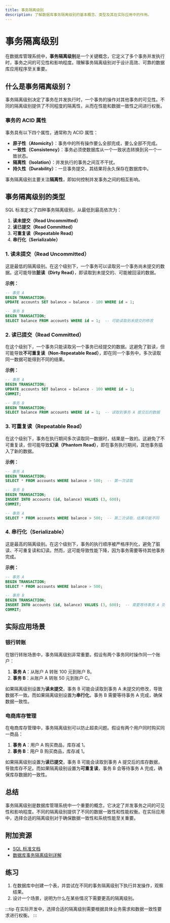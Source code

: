 ```yaml
---
title: 事务隔离级别
description: 了解数据库事务隔离级别的基本概念、类型及其在实际应用中的作用。
---
```


# 事务隔离级别

在数据库管理系统中，**事务隔离级别**是一个关键概念，它定义了多个事务并发执行时，事务之间的可见性和影响程度。理解事务隔离级别对于设计高效、可靠的数据库应用程序至关重要。

## 什么是事务隔离级别？

事务隔离级别决定了事务在并发执行时，一个事务的操作对其他事务的可见性。不同的隔离级别提供了不同程度的隔离性，从而在性能和数据一致性之间进行权衡。

### 事务的 ACID 属性

事务具有以下四个属性，通常称为 ACID 属性：

- **原子性（Atomicity）**：事务中的所有操作要么全部完成，要么全部不完成。
- **一致性（Consistency）**：事务必须使数据库从一个一致状态转换到另一个一致状态。
- **隔离性（Isolation）**：并发执行的事务之间互不干扰。
- **持久性（Durability）**：一旦事务提交，其结果将永久保存在数据库中。

事务隔离级别主要关注**隔离性**，即如何控制并发事务之间的相互影响。

## 事务隔离级别的类型

SQL 标准定义了四种事务隔离级别，从最低到最高依次为：

1. **读未提交（Read Uncommitted）**
2. **读已提交（Read Committed）**
3. **可重复读（Repeatable Read）**
4. **串行化（Serializable）**

### 1. 读未提交（Read Uncommitted）

这是最低的隔离级别。在这个级别下，一个事务可以读取另一个事务尚未提交的数据。这可能导致**脏读（Dirty Read）**，即读取到未提交的、可能被回滚的数据。

**示例：**

```sql
-- 事务 A
BEGIN TRANSACTION;
UPDATE accounts SET balance = balance - 100 WHERE id = 1;

-- 事务 B
BEGIN TRANSACTION;
SELECT balance FROM accounts WHERE id = 1;  -- 可能读取到未提交的修改
```

### 2. 读已提交（Read Committed）

在这个级别下，一个事务只能读取另一个事务已经提交的数据。这避免了脏读，但可能导致**不可重复读（Non-Repeatable Read）**，即在同一个事务中，多次读取同一数据可能得到不同的结果。

**示例：**

```sql
-- 事务 A
BEGIN TRANSACTION;
UPDATE accounts SET balance = balance - 100 WHERE id = 1;
COMMIT;

-- 事务 B
BEGIN TRANSACTION;
SELECT balance FROM accounts WHERE id = 1;  -- 读取到事务 A 提交后的数据
```

### 3. 可重复读（Repeatable Read）

在这个级别下，事务在执行期间多次读取同一数据时，结果是一致的。这避免了不可重复读，但可能导致**幻读（Phantom Read）**，即在事务执行期间，其他事务插入了新的数据。

**示例：**

```sql
-- 事务 A
BEGIN TRANSACTION;
SELECT * FROM accounts WHERE balance > 500;  -- 第一次读取

-- 事务 B
BEGIN TRANSACTION;
INSERT INTO accounts (id, balance) VALUES (3, 600);
COMMIT;

-- 事务 A
SELECT * FROM accounts WHERE balance > 500;  -- 第二次读取，结果可能不同
```

### 4. 串行化（Serializable）

这是最高的隔离级别。在这个级别下，事务的执行顺序被严格序列化，避免了脏读、不可重复读和幻读。然而，这可能导致性能下降，因为事务需要等待其他事务完成。

**示例：**

```sql
-- 事务 A
BEGIN TRANSACTION;
SELECT * FROM accounts WHERE balance > 500;

-- 事务 B
BEGIN TRANSACTION;
INSERT INTO accounts (id, balance) VALUES (3, 600);  -- 需要等待事务 A 完成
COMMIT;
```

## 实际应用场景

### 银行转账

在银行转账场景中，事务隔离级别非常重要。假设有两个事务同时操作同一个账户：

1. **事务 A**：从账户 A 转账 100 元到账户 B。
2. **事务 B**：从账户 A 转账 50 元到账户 C。

如果隔离级别设置为**读未提交**，事务 B 可能会读取到事务 A 未提交的修改，导致数据不一致。而如果隔离级别设置为**串行化**，事务 B 需要等待事务 A 完成，确保数据一致性。

### 电商库存管理

在电商库存管理中，事务隔离级别可以防止超卖问题。假设有两个用户同时购买同一商品：

1. **事务 A**：用户 A 购买商品，库存减 1。
2. **事务 B**：用户 B 购买商品，库存减 1。

如果隔离级别设置为**读已提交**，事务 B 可能会读取到事务 A 提交后的库存数据，导致库存不足。而如果隔离级别设置为**可重复读**，事务 B 会等待事务 A 完成，确保库存数据的一致性。

## 总结

事务隔离级别是数据库管理系统中一个重要的概念，它决定了并发事务之间的可见性和影响程度。不同的隔离级别提供了不同的数据一致性和性能权衡。在实际应用中，选择合适的隔离级别对于确保数据一致性和系统性能至关重要。

## 附加资源

- [SQL 标准文档](https://www.iso.org/standard/63555.html)
- [数据库事务隔离级别详解](https://en.wikipedia.org/wiki/Isolation_(database_systems))

## 练习

1. 在数据库中创建一个表，并尝试在不同的事务隔离级别下执行并发操作，观察结果。
2. 设计一个场景，说明为什么在某些情况下需要更高的隔离级别。

:::tip
在实际开发中，选择合适的隔离级别需要根据具体业务需求和数据一致性要求进行权衡。
:::